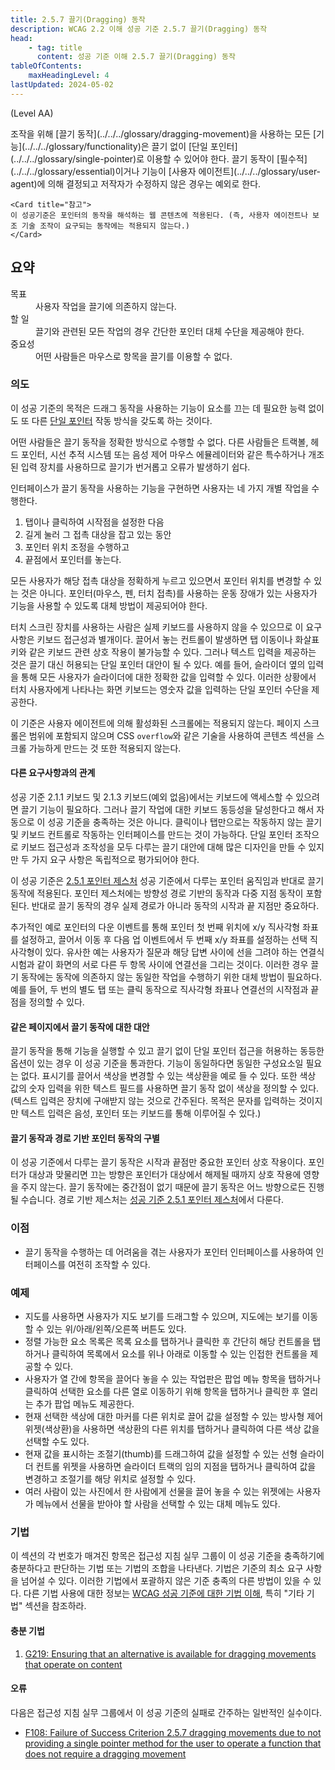 ```yaml
---
title: 2.5.7 끌기(Dragging) 동작
description: WCAG 2.2 이해 성공 기준 2.5.7 끌기(Dragging) 동작
head:
    - tag: title
      content: 성공 기준 이해 2.5.7 끌기(Dragging) 동작
tableOfContents:
    maxHeadingLevel: 4
lastUpdated: 2024-05-02
---
```



(Level AA)

<Card title="성공 기준(SC)">
조작을 위해 [끌기 동작](../../../glossary/dragging-movement)을 사용하는 모든 [기능](../../../glossary/functionality)은 끌기 없이 [단일 포인터](../../../glossary/single-pointer)로 이용할 수 있어야 한다. 끌기 동작이 [필수적](../../../glossary/essential)이거나 기능이 [사용자 에이전트](../../../glossary/user-agent)에 의해 결정되고 저작자가 수정하지 않은 경우는 예외로 한다.

    <Card title="참고">
    이 성공기준은 포인터의 동작을 해석하는 웹 콘텐츠에 적용된다. (즉, 사용자 에이전트나 보조 기술 조작이 요구되는 동작에는 적용되지 않는다.)
    </Card>
</Card>

## 요약

<dl>
<dt>목표</dt>
<dd>사용자 작업을 끌기에 의존하지 않는다.</dd>
<dt>할 일</dt>
<dd>끌기와 관련된 모든 작업의 ​​경우 간단한 포인터 대체 수단을 제공해야 한다.</dd>
<dt>중요성</dt>
<dd>어떤 사람들은 마우스로 항목을 끌기를 이용할 수 없다.</dd>
</dl>

### 의도

이 성공 기준의 목적은 드래그 동작을 사용하는 기능이 요소를 끄는 데 필요한 능력 없이도 또 다른 [단일 포인터](../../../glossary/single-pointer) 작동 방식을 갖도록 하는 것이다.

어떤 사람들은 끌기 동작을 정확한 방식으로 수행할 수 없다. 다른 사람들은 트랙볼, 헤드 포인터, 시선 추적 시스템 또는 음성 제어 마우스 에뮬레이터와 같은 특수하거나 개조된 입력 장치를 사용하므로 끌기가 번거롭고 오류가 발생하기 쉽다.

인터페이스가 끌기 동작을 사용하는 기능을 구현하면 사용자는 네 가지 개별 작업을 수행한다.

1.  탭이나 클릭하여 시작점을 설정한 다음
2.  길게 눌러 그 접촉 대상을 잡고 있는 동안
3.  포인터 위치 조정을 수행하고
4.  끝점에서 포인터를 놓는다.

모든 사용자가 해당 접촉 대상을 정확하게 누르고 있으면서 포인터 위치를 변경할 수 있는 것은 아니다. 포인터(마우스, 펜, 터치 접촉)를 사용하는 운동 장애가 있는 사용자가 기능을 사용할 수 있도록 대체 방법이 제공되어야 한다.

터치 스크린 장치를 사용하는 사람은 실제 키보드를 사용하지 않을 수 있으므로 이 요구 사항은 키보드 접근성과 별개이다. 끌어서 놓는 컨트롤이 발생하면 탭 이동이나 화살표 키와 같은 키보드 관련 상호 작용이 불가능할 수 있다. 그러나 텍스트 입력을 제공하는 것은 끌기 대신 허용되는 단일 포인터 대안이 될 수 있다. 예를 들어, 슬라이더 옆의 입력을 통해 모든 사용자가 슬라이더에 대한 정확한 값을 입력할 수 있다. 이러한 상황에서 터치 사용자에게 나타나는 화면 키보드는 영숫자 값을 입력하는 단일 포인터 수단을 제공한다.

이 기준은 사용자 에이전트에 의해 활성화된 스크롤에는 적용되지 않는다. 페이지 스크롤은 범위에 포함되지 않으며 CSS `overflow`와 같은 기술을 사용하여 콘텐츠 섹션을 스크롤 가능하게 만드는 것 또한 적용되지 않는다.

#### 다른 요구사항과의 관계

성공 기준 2.1.1 키보드 및 2.1.3 키보드(예외 없음)에서는 키보드에 액세스할 수 있으려면 끌기 기능이 필요하다. 그러나 끌기 작업에 대한 키보드 동등성을 달성한다고 해서 자동으로 이 성공 기준을 충족하는 것은 아니다. 클릭이나 탭만으로는 작동하지 않는 끌기 및 키보드 컨트롤로 작동하는 인터페이스를 만드는 것이 가능하다. 단일 포인터 조작으로 키보드 접근성과 조작성을 모두 다루는 끌기 대안에 대해 많은 디자인을 만들 수 있지만 두 가지 요구 사항은 독립적으로 평가되어야 한다.

이 성공 기준은 [2.5.1 포인터 제스처](pointer-gestures) 성공 기준에서 다루는 포인터 움직임과 반대로 끌기 동작에 적용된다. 포인터 제스처에는 방향성 경로 기반의 동작과 다중 지점 동작이 포함된다. 반대로 끌기 동작의 경우 실제 경로가 아니라 동작의 시작과 끝 지점만 중요하다.

추가적인 예로 포인터의 다운 이벤트를 통해 포인터 첫 번째 위치에 x/y 직사각형 좌표를 설정하고, 끌어서 이동 후 다음 업 이벤트에서 두 번째 x/y 좌표를 설정하는 선택 직사각형이 있다. 유사한 예는 사용자가 질문과 해당 답변 사이에 선을 그려야 하는 연결식 시험과 같이 화면의 서로 다른 두 항목 사이에 연결선을 그리는 것이다. 이러한 경우 끌기 동작에는 동작에 의존하지 않는 동일한 작업을 수행하기 위한 대체 방법이 필요하다. 예를 들어, 두 번의 별도 탭 또는 클릭 동작으로 직사각형 좌표나 연결선의 시작점과 끝점을 정의할 수 있다.

#### 같은 페이지에서 끌기 동작에 대한 대안

끌기 동작을 통해 기능을 실행할 수 있고 끌기 없이 단일 포인터 접근을 허용하는 동등한 옵션이 있는 경우 이 성공 기준을 통과한다. 기능이 동일하다면 동일한 구성요소일 필요는 없다. 표시기를 끌어서 색상을 변경할 수 있는 색상환을 예로 들 수 있다. 또한 색상 값의 숫자 입력을 위한 텍스트 필드를 사용하면 끌기 동작 없이 색상을 정의할 수 있다. (텍스트 입력은 장치에 구애받지 않는 것으로 간주된다. 목적은 문자를 입력하는 것이지만 텍스트 입력은 음성, 포인터 또는 키보드를 통해 이루어질 수 있다.)

#### 끌기 동작과 경로 기반 포인터 동작의 구별

이 성공 기준에서 다루는 끌기 동작은 시작과 끝점만 중요한 포인터 상호 작용이다. 포인터가 대상과 맞물리면 끄는 방향은 포인터가 대상에서 해제될 때까지 상호 작용에 영향을 주지 않는다. 끌기 동작에는 중간점이 없기 때문에 끌기 동작은 어느 방향으로든 진행될 수습니다. 경로 기반 제스처는 [성공 기준 2.5.1 포인터 제스처](pointer-gestures.html)에서 다룬다.

### 이점

*   끌기 동작을 수행하는 데 어려움을 겪는 사용자가 포인터 인터페이스를 사용하여 인터페이스를 여전히 조작할 수 있다.

### 예제

*   지도를 사용하면 사용자가 지도 보기를 드래그할 수 있으며, 지도에는 보기를 이동할 수 있는 위/아래/왼쪽/오른쪽 버튼도 있다.
*   정렬 가능한 요소 목록은 목록 요소를 탭하거나 클릭한 후 간단히 해당 컨트롤을 탭하거나 클릭하여 목록에서 요소를 위나 아래로 이동할 수 있는 인접한 컨트롤을 제공할 수 있다.
*   사용자가 열 간에 항목을 끌어다 놓을 수 있는 작업판은 팝업 메뉴 항목을 탭하거나 클릭하여 선택한 요소를 다른 열로 이동하기 위해 항목을 탭하거나 클릭한 후 열리는 추가 팝업 메뉴도 제공한다.
*   현재 선택한 색상에 대한 마커를 다른 위치로 끌어 값을 설정할 수 있는 방사형 제어 위젯(색상환)을 사용하면 색상환의 다른 위치를 탭하거나 클릭하여 다른 색상 값을 선택할 수도 있다.
*   현재 값을 표시하는 조절기(thumb)를 드래그하여 값을 설정할 수 있는 선형 슬라이더 컨트롤 위젯을 사용하면 슬라이더 트랙의 임의 지점을 탭하거나 클릭하여 값을 변경하고 조절기를 해당 위치로 설정할 수 있다.
*   여러 사람이 있는 사진에서 한 사람에게 선물을 끌어 놓을 수 있는 위젯에는 사용자가 메뉴에서 선물을 받아야 할 사람을 선택할 수 있는 대체 메뉴도 있다.

### 기법

이 섹션의 각 번호가 매겨진 항목은 접근성 지침 실무 그룹이 이 성공 기준을 충족하기에 충분하다고 판단하는 기법 또는 기법의 조합을 나타낸다. 기법은 기준의 최소 요구 사항을 넘어설 수 있다. 이러한 기법에서 포괄하지 않은 기준 충족의 다른 방법이 있을 수 있다. 다른 기법 사용에 대한 정보는 [WCAG 성공 기준에 대한 기법 이해](../understanding-techniques), 특히 "기타 기법" 섹션을 참조하라.

#### 충분 기법

1.  [G219: Ensuring that an alternative is available for dragging movements that operate on content](https://www.w3.org/WAI/WCAG22/Techniques/general/G219)

#### 오류

다음은 접근성 지침 실무 그룹에서 이 성공 기준의 실패로 간주하는 일반적인 실수이다.

*   [F108: Failure of Success Criterion 2.5.7 dragging movements due to not providing a single pointer method for the user to operate a function that does not require a dragging movement](https://www.w3.org/WAI/WCAG22/Techniques/failures/F108)

